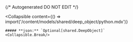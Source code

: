 {/* Autogenerated DO NOT EDIT  */}

<Collapsible
    content={() => import('/content/models/shared/deep_object/python.mdx')}
>
    ##### **json:** `Optional[shared.DeepObject]`
    <Collapsible.Break/>
</Collapsible>

